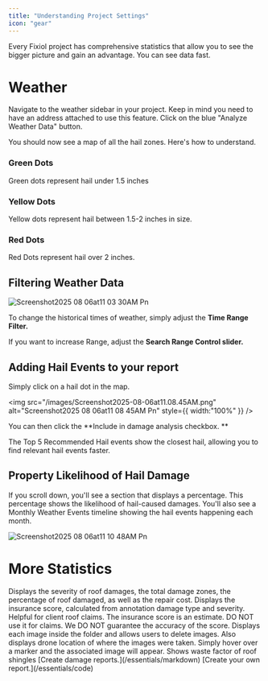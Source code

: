 ```yaml
---
title: "Understanding Project Settings"
icon: "gear"
---
```


Every Fixiol project has comprehensive statistics that allow you to see the bigger picture and gain an advantage. You can see data fast.

# Weather

Navigate to the weather sidebar in your project. Keep in mind you need to have an address attached to use this feature. Click on the blue "Analyze Weather Data" button.

You should now see a map of all the hail zones. Here's how to understand.

### Green Dots

Green dots represent hail under 1.5 inches

### 

### Yellow Dots

Yellow dots represent hail between 1.5-2 inches in size.

### Red Dots

Red Dots represent hail over 2 inches.

## Filtering Weather Data

![Screenshot2025 08 06at11 03 30AM Pn](/images/Screenshot2025-08-06at11.03.30AM.png)

To change the historical times of weather, simply adjust the **Time Range Filter.**

If you want to increase Range, adjust the **Search Range Control slider.**

## Adding Hail Events to your report

Simply click on a hail dot in the map.

<img
  src="/images/Screenshot2025-08-06at11.08.45AM.png"
  alt="Screenshot2025 08 06at11 08 45AM Pn"
  style={{ width:"100%" }}
/>

You can then click the \*\*Include in damage analysis checkbox. \*\*

<Tip>
  The Top 5 Recommended Hail events show the closest hail, allowing you to find relevant hail events faster.
</Tip>

## Property Likelihood of Hail Damage

If you scroll down, you'll see a section that displays a percentage. This percentage shows the likelihood of hail-caused damages. You'll also see a Monthly Weather Events timeline showing the hail events happening each month.

![Screenshot2025 08 06at11 10 48AM Pn](/images/Screenshot2025-08-06at11.10.48AM.png)

# More Statistics

<ResponseField name="Overview Tab">
  Displays the severity of roof damages, the total damage zones, the percentage of roof damaged, as well as the repair cost.
</ResponseField>

<ResponseField name="Insurance Tab">
  Displays the insurance score, calculated from annotation damage type and severity. Helpful for client roof claims.

  <Danger>
    The insurance score is an estimate. DO NOT use it for claims. We DO NOT guarantee the accuracy of the score.
  </Danger>
</ResponseField>

<ResponseField name="Images Tab">
  Displays each image inside the folder and allows users to delete images. Also displays drone location of where the images were taken. Simply hover over a marker and the associated image will appear.
</ResponseField>

<ResponseField name="Calculater Tab">
  Shows waste factor of roof shingles
</ResponseField>

<ResponseField name="Reports Tab">
  [Create damage reports.](/essentials/markdown)
</ResponseField>

<ResponseField name="Report Builder Tab">
  [Create your own report.](/essentials/code)
</ResponseField>